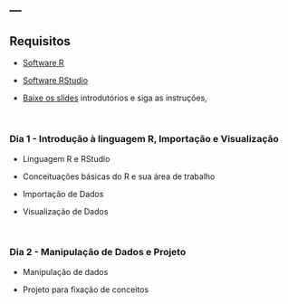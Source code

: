 ---
---





## Requisitos



* [Software R](https://cran.r-project.org/bin/windows/base/)

* [Software RStudio](https://www.rstudio.com/products/rstudio/download/#download)

* [Baixe os slides]("ppt/Introducao.pdf") introdutórios e siga as instruções, 


<br>



### Dia 1 - Introdução à linguagem R, Importação e Visualização  



* Linguagem R e RStudio

* Conceituações básicas do R e sua área de trabalho

* Importação de Dados

* Visualização de Dados



<br>



### Dia 2 - Manipulação de Dados e Projeto



* Manipulação de dados

* Projeto para fixação de conceitos



<br>


